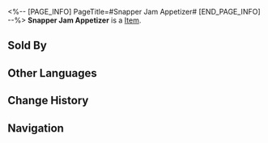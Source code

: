 <%-- [PAGE_INFO]
PageTitle=#Snapper Jam Appetizer#
[END_PAGE_INFO] --%>
{{Item Infobox
|title       = Snapper Jam Appetizer
|id          = 408401
|image       = Item Snapper Jam Appetizer.png
|type        = 
|invCategory = Consumables
|rarity      = 2
|effect      = Upon use, ATK of all allies increases by 5% plus an extra 170 for the next battle.
|description = If you want to make the most authentic Snapper Jam Appetizer, you must use overnight fried fish and never freshly fried fish.
|source1     = Food Stall
}}
{{Description|1=''"Alisa Rand loves this. Well, that's what I read in the magazines."''}}
'''Snapper Jam Appetizer''' is a [[Item]].

==Sold By==
{{Shop Availability}}

==Other Languages==
{{Other Languages
|en   = Snapper Jam Appetizer
|zhs  = 冷吃夕红鱼
|zht  = 冷吃夕紅魚
|ja   = 冷製夕紅魚
|ko   = 석홍잼 생선 전채
|es   = Pescado frito con mermelada
|fr   = Amuse-bouche à la confiture de vivaneau
|ru   = Холодная рыба в варенье
|th   = Snapper Jam Appetizer
|vi   = Khai Vị Cá Hồng
|de   = Lachs mit Abendröte-Marmelade
|id   = Snapper Jam Appetizer
|pt   = Aperitivo de Geleia de Pargo
}}

==Change History==
{{Change History|2.0}}

==Navigation==
{{Consumable Navbox}}